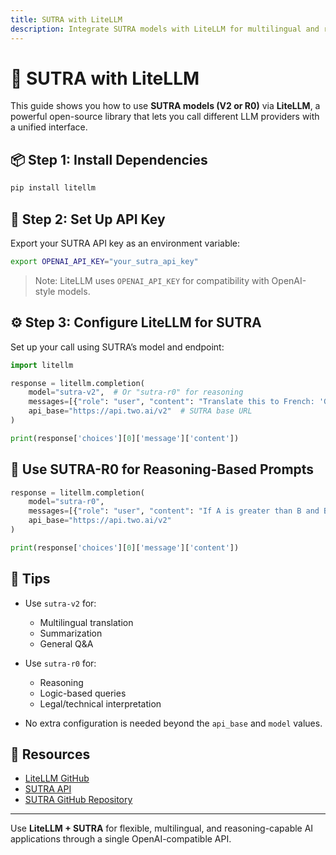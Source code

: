 ```yaml
---
title: SUTRA with LiteLLM
description: Integrate SUTRA models with LiteLLM for multilingual and reasoning-rich AI applications.
---
```


# 🔗 SUTRA with LiteLLM

This guide shows you how to use **SUTRA models (V2 or R0)** via **LiteLLM**, a powerful open-source library that lets you call different LLM providers with a unified interface.

## 📦 Step 1: Install Dependencies

```bash
pip install litellm
```

## 🔐 Step 2: Set Up API Key

Export your SUTRA API key as an environment variable:

```bash
export OPENAI_API_KEY="your_sutra_api_key"
```

> Note: LiteLLM uses `OPENAI_API_KEY` for compatibility with OpenAI-style models.

## ⚙️ Step 3: Configure LiteLLM for SUTRA

Set up your call using SUTRA’s model and endpoint:

```python
import litellm

response = litellm.completion(
    model="sutra-v2",  # Or "sutra-r0" for reasoning
    messages=[{"role": "user", "content": "Translate this to French: 'Good morning, how are you?'" }],
    api_base="https://api.two.ai/v2"  # SUTRA base URL
)

print(response['choices'][0]['message']['content'])
```

## 🧠 Use SUTRA-R0 for Reasoning-Based Prompts

```python
response = litellm.completion(
    model="sutra-r0",
    messages=[{"role": "user", "content": "If A is greater than B and B is greater than C, who is greatest?"}],
    api_base="https://api.two.ai/v2"
)

print(response['choices'][0]['message']['content'])
```

## 📎 Tips

- Use `sutra-v2` for:
  - Multilingual translation
  - Summarization
  - General Q&A

- Use `sutra-r0` for:
  - Reasoning
  - Logic-based queries
  - Legal/technical interpretation

- No extra configuration is needed beyond the `api_base` and `model` values.

## 🔗 Resources

- [LiteLLM GitHub](https://github.com/BerriAI/litellm)
- [SUTRA API](https://www.two.ai/sutra/api)
- [SUTRA GitHub Repository](https://github.com/sutra-dev/sutra-cookbook)

---

Use **LiteLLM + SUTRA** for flexible, multilingual, and reasoning-capable AI applications through a single OpenAI-compatible API.
